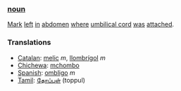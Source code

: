 ===[[noun]]===

[[Mark]] [[left]] [[in]] [[abdomen]] [[where]] [[umbilical cord]] [[was]] [[attached]].

===Translations===
*[[Catalan]]: [[melic]] ''m'', [[llombrígol]] ''m''
*[[Chichewa]]: [[mchombo]]
*[[Spanish]]: [[ombligo]] ''m''
*[[Tamil]]: [[தோப்புள்]] (toppul)